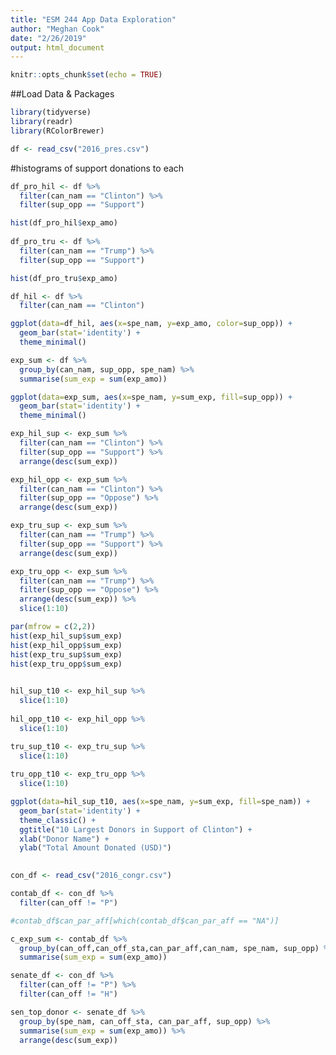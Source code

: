 ```yaml
---
title: "ESM 244 App Data Exploration"
author: "Meghan Cook"
date: "2/26/2019"
output: html_document
---
```


```r
knitr::opts_chunk$set(echo = TRUE)
```

##Load Data & Packages
```r

library(tidyverse)
library(readr)
library(RColorBrewer)

df <- read_csv("2016_pres.csv")

```

#histograms of support donations to each
```r

df_pro_hil <- df %>% 
  filter(can_nam == "Clinton") %>%
  filter(sup_opp == "Support")

hist(df_pro_hil$exp_amo)
  
df_pro_tru <- df %>% 
  filter(can_nam == "Trump") %>%
  filter(sup_opp == "Support")

hist(df_pro_tru$exp_amo)

```

```r

df_hil <- df %>% 
  filter(can_nam == "Clinton")

ggplot(data=df_hil, aes(x=spe_nam, y=exp_amo, color=sup_opp)) +
  geom_bar(stat='identity') +
  theme_minimal()

exp_sum <- df %>% 
  group_by(can_nam, sup_opp, spe_nam) %>% 
  summarise(sum_exp = sum(exp_amo))

ggplot(data=exp_sum, aes(x=spe_nam, y=sum_exp, fill=sup_opp)) +
  geom_bar(stat='identity') +
  theme_minimal()
```

```r

exp_hil_sup <- exp_sum %>% 
  filter(can_nam == "Clinton") %>% 
  filter(sup_opp == "Support") %>% 
  arrange(desc(sum_exp))

exp_hil_opp <- exp_sum %>% 
  filter(can_nam == "Clinton") %>% 
  filter(sup_opp == "Oppose") %>% 
  arrange(desc(sum_exp))

exp_tru_sup <- exp_sum %>% 
  filter(can_nam == "Trump") %>% 
  filter(sup_opp == "Support") %>% 
  arrange(desc(sum_exp))

exp_tru_opp <- exp_sum %>% 
  filter(can_nam == "Trump") %>% 
  filter(sup_opp == "Oppose") %>% 
  arrange(desc(sum_exp)) %>% 
  slice(1:10)

par(mfrow = c(2,2))
hist(exp_hil_sup$sum_exp)
hist(exp_hil_opp$sum_exp)
hist(exp_tru_sup$sum_exp)
hist(exp_tru_opp$sum_exp)
  
```

```r

hil_sup_t10 <- exp_hil_sup %>%
  slice(1:10)
  
hil_opp_t10 <- exp_hil_opp %>%
  slice(1:10)

tru_sup_t10 <- exp_tru_sup %>%
  slice(1:10)
  
tru_opp_t10 <- exp_tru_opp %>%
  slice(1:10)

ggplot(data=hil_sup_t10, aes(x=spe_nam, y=sum_exp, fill=spe_nam)) +
  geom_bar(stat='identity') +
  theme_classic() +
  ggtitle("10 Largest Donors in Support of Clinton") +
  xlab("Donor Name") +
  ylab("Total Amount Donated (USD)")
  
```

```r

con_df <- read_csv("2016_congr.csv")

contab_df <- con_df %>% 
  filter(can_off != "P")

#contab_df$can_par_aff[which(contab_df$can_par_aff == "NA")] 

c_exp_sum <- contab_df %>% 
  group_by(can_off,can_off_sta,can_par_aff,can_nam, spe_nam, sup_opp) %>% 
  summarise(sum_exp = sum(exp_amo))

senate_df <- con_df %>% 
  filter(can_off != "P") %>% 
  filter(can_off != "H")

sen_top_donor <- senate_df %>% 
  group_by(spe_nam, can_off_sta, can_par_aff, sup_opp) %>% 
  summarise(sum_exp = sum(exp_amo)) %>% 
  arrange(desc(sum_exp))

```

